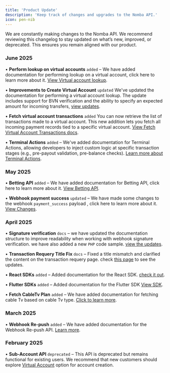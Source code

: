 ```yaml
---
title: 'Product Update'
description: 'Keep track of changes and upgrades to the Nomba API.'
icon: pen-nib
---
```


<Note>
   We are constantly making changes to the Nomba API. We recommend reviewing this changelog to stay updated on what’s new, improved, or deprecated. This ensures you remain aligned with our product.
</Note>

### June 2025
• **Perform lookup on virtual accounts** `added` – We have added documentation for performing lookup on a virtual account, click here to learn more about it. [View Virtual account lookup](/products/perform-virtual-account-lookup).

• **Improvements to Create Virtual Account** `updated` We've updated the documentation for performing a virtual account lookup. The update includes support for BVN verification and the ability to specify an expected amount for incoming transfers, [view updates](/products/accounts/creating-a-virtual-account).

• **Fetch virtual account transactions** `added` You can now retrieve the list of transactions made to a virtual account. This new addition lets you fetch all incoming payment records tied to a specific virtual account. [View Fetch Virtual Account Transactions docs](products/transactions/fetch-virtual-account-transaction).

• **Terminal Actions** `added` – We've added documentation for Terminal Actions, allowing developers to inject custom logic at specific transaction stages (e.g., pre-payout validation, pre-balance checks). [Learn more about Terminal Actions](/products/terminals/terminal-actions/introduction).

### May 2025
• **Betting API** `added` – We have added documentation for Betting API, click here to learn more about it. [View Betting API](/products/bills/fetch-betting-providers).

• **Webhook payment success** `updated` – We have made some changes to the webhook `payment_success` payload , click here to learn more about it. [View Changes](/products/webhooks/introduction).

### April 2025
• **Signature verification** `docs` –  we have updated the documentation structure to improve readability when working with webhook signature verification. we have also added a new `PHP` code sample. [view the updates](/products/webhooks/signature-verification-new).

• **Transaction Requery Title Fix** `docs` – Fixed a title mismatch and clarified the content on the transaction requery page. check [this page](/nomba-api-reference/transactions/transaction-requery) to see the updates.

• **React SDKs** `added` – Added documentation for the React SDK. [check it out](/plugins-and-sdk/overview#sdks).

• **Flutter SDKs** `added` – Added documentation for the Flutter SDK [View SDK](/plugins-and-sdk/overview#sdks).

• **Fetch CableTv Plan** `added` – We have added documentation for fetching cable Tv based on cable Tv type. [Click to learn more](/products/bills/fetch-cable-tv-plans).

### March 2025

• **Webhook Re-push** `added` –  We have added documentation for the Webhook Re-push API. [Learn more](/products/webhooks/repush).

### February 2025

• **Sub-Account API** `deprecated` – This API is deprecated but remains functional for existing users. We recommend that new customers should explore [Virtual Account](/products/accounts/creating-a-virtual-account) option for account creation.



